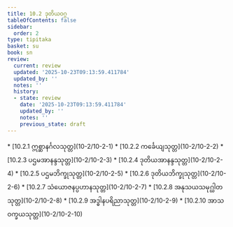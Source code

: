 ```yaml
---
title: 10.2 ဒုတိယဝဂ္ဂ
tableOfContents: false
sidebar:
  order: 2
type: tipitaka
basket: su
book: sn
review:
  current: review
  updated: '2025-10-23T09:13:59.411784'
  updated_by: ''
  notes: ''
  history:
  - state: review
    date: '2025-10-23T09:13:59.411784'
    updated_by: ''
    notes: ''
    previous_state: draft
---
```



<ReviewStatus review={frontmatter.review} showDetails={true} />

<HypothesisAnnotation frontmatter={frontmatter} />

<DynamicBreadcrumb />



<TableOfContents book="sn" section="10.2">
* [10.2.1 ဣစ္ဆာနင်္ဂလသုတ္တ](10-2/10-2-1)
* [10.2.2 ကင်္ခေယျသုတ္တ](10-2/10-2-2)
* [10.2.3 ပဌမအာနန္ဒသုတ္တ](10-2/10-2-3)
* [10.2.4 ဒုတိယအာနန္ဒသုတ္တ](10-2/10-2-4)
* [10.2.5 ပဌမဘိက္ခုသုတ္တ](10-2/10-2-5)
* [10.2.6 ဒုတိယဘိက္ခုသုတ္တ](10-2/10-2-6)
* [10.2.7 သံယောဇနပ္ပဟာနသုတ္တ](10-2/10-2-7)
* [10.2.8 အနုသယသမုဂ္ဃါတသုတ္တ](10-2/10-2-8)
* [10.2.9 အဒ္ဓါနပရိညာသုတ္တ](10-2/10-2-9)
* [10.2.10 အာသဝက္ခယသုတ္တ](10-2/10-2-10)
</TableOfContents>